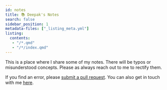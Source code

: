 ```yaml
---
id: notes
title: 📚 Deepak's Notes
search: false
sidebar_position: 1
metadata-files: ["_listing_meta.yml"]
listing:
  contents: 
   - "/*.qmd"
   - "/*/index.qmd"
---
```


This is a place where I share some of my notes. There will be typos or misunderstood concepts. Please as always reach out to me to rectify them.

If you find an error, please [submit a pull request](https://github.com/deepakramani/deepakramani.github.io/tree/master/notes). You can also get in touch with me [here](../../index.qmd).